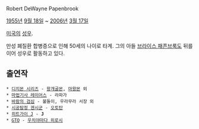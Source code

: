 Robert DeWayne Papenbrook

[[1955년]] [[9월 18일]] ~ [[2006년]] [[3월 17일]]

[[미국]]의 [[성우]].

만성 폐질환 합병증으로 인해 50세의 나이로 타계. 그의 아들 [[브라이스 패픈브룩]]도 뒤를 이어 성우로 활동하고 있다.

== 출연작 ==
 * [[디지몬 시리즈]] - [[왕개굴몬]], [[마왕몬]] 외
 * [[마법기사 레이어스]] - 라파가
 * [[바람의 검심]] - 불돌이, 우라무라 서장 외
 * [[시공탐정 겐시군]] - [[오토탄]]
 * [[히트가이 J]] - '''J'''
 * [[GTO]] - [[우치야마다 히로시]]
